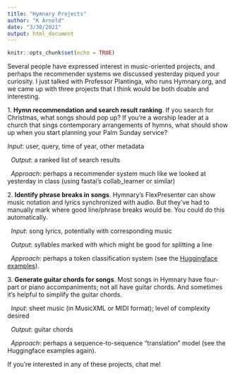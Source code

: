 ```yaml
---
title: "Hymnary Projects"
author: "K Arnold"
date: "3/30/2021"
output: html_document
---
```


```r
knitr::opts_chunk$set(echo = TRUE)
```

Several people have expressed interest in music-oriented projects, and perhaps the recommender systems we discussed yesterday piqued your curiosity. I just talked with Professor Plantinga, who runs Hymnary.org, and we came up with three projects that I think would be both doable and interesting.

1\. **Hymn recommendation and search result ranking**. If you search for Christmas, what songs should pop up? If you're a worship leader at a church that sings contemporary arrangements of hymns, what should show up when you start planning your Palm Sunday service?

*Input*: user, query, time of year, other metadata

  *Output*: a ranked list of search results

  *Approach*: perhaps a recommender system much like we looked at yesterday in class (using fastai's collab_learner or similar)

2\. **Identify phrase breaks in songs**. Hymnary's FlexPresenter can show music notation and lyrics synchronized with audio. But they've had to manually mark where good line/phrase breaks would be. You could do this automatically.

  *Input*: song lyrics, potentially with corresponding music

  *Output*: syllables marked with which might be good for splitting a line

  *Approach*: perhaps a token classification system (see the [Huggingface examples](https://github.com/huggingface/transformers/tree/master/examples#the-big-table-of-tasks)).

3\. **Generate guitar chords for songs**. Most songs in Hymnary have four-part or piano accompaniments; not all have guitar chords. And sometimes it's helpful to simplify the guitar chords.

  *Input*: sheet music (in MusicXML or MIDI format); level of complexity desired

  *Output*: guitar chords

  *Approach*: perhaps a sequence-to-sequence "translation" model (see the Huggingface examples again).

If you're interested in any of these projects, chat me!
